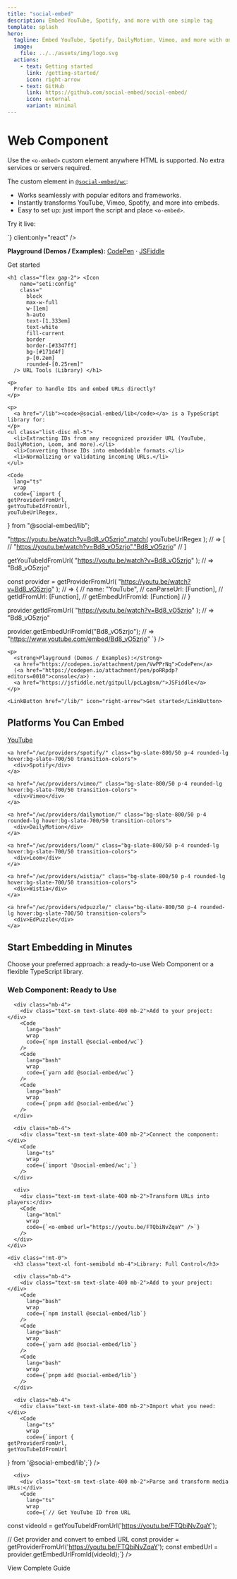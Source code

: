 ```yaml
---
title: "social-embed"
description: Embed YouTube, Spotify, and more with one simple tag
template: splash
hero:
  tagline: Embed YouTube, Spotify, DailyMotion, Vimeo, and more with one simple tag.
  image:
    file: ../../assets/img/logo.svg
  actions:
    - text: Getting started
      link: /getting-started/
      icon: right-arrow
    - text: GitHub
      link: https://github.com/social-embed/social-embed/
      icon: external
      variant: minimal
---
```



<div class="grid grid-cols-1 gap-4 sm:mt-16 lg:grid-cols-6">

  <div class="p-px lg:col-span-3">

  <h1 class="flex gap-2"> <Icon
      name="seti:crystal_embedded"
      class="
        block
        max-w-full
        w-[1em]
        h-auto
        text-[1.333em]
        text-white
        fill-current
        mt-0
        border
        border-[#bd53ee]
        bg-[#40224e]
        p-[0.2em]
        rounded-[0.25rem]"
    /> Web Component </h1>

  <p>
    Use the <code>&lt;o-embed&gt;</code> custom element anywhere HTML is supported. 
    No extra services or servers required.
  </p>

  <p>The custom element in <a href="/wc"><code>@social-embed/wc</code></a>:</p>

  <ul class="list-disc ml-5">
    <li>Works seamlessly with popular editors and frameworks.</li>
    <li>Instantly transforms YouTube, Vimeo, Spotify, and more into embeds.</li>
    <li>Easy to set up: just import the script and place <code>&lt;o-embed&gt;</code>.</li>
  </ul>

  <p>Try it live:</p>
  <ReactLive
    initialCode={`<o-embed
    url="https://youtu.be/FTQbiNvZqaY"
    width="100%"
/>`}
    client:only="react"
  />

  <p>
    <strong>Playground (Demos / Examples):</strong>
    <a href="https://codepen.io/attachment/pen/poRRwdy">CodePen</a> ·
    <a href="https://jsfiddle.net/gitpull/vc13Lhkz/">JSFiddle</a>
  </p>

<LinkButton href="/wc/" icon="right-arrow">Get started</LinkButton>

  </div>

  <div class="p-px lg:col-span-3 !mt-0">

    <h1 class="flex gap-2"> <Icon
        name="seti:config"
        class="
          block
          max-w-full
          w-[1em]
          h-auto
          text-[1.333em]
          text-white
          fill-current
          border
          border-[#3347ff]
          bg-[#171d4f]
          p-[0.2em]
          rounded-[0.25rem]"
      /> URL Tools (Library) </h1>

    <p>
      Prefer to handle IDs and embed URLs directly?
    </p>

    <p>
      <a href="/lib"><code>@social-embed/lib</code></a> is a TypeScript library for:
    </p>
    <ul class="list-disc ml-5">
      <li>Extracting IDs from any recognized provider URL (YouTube, DailyMotion, Loom, and more).</li>
      <li>Converting those IDs into embeddable formats.</li>
      <li>Normalizing or validating incoming URLs.</li>
    </ul>

    <Code
      lang="ts"
      wrap
      code={`import {
    getProviderFromUrl,
    getYouTubeIdFromUrl,
    youTubeUrlRegex,
} from "@social-embed/lib";

"https://youtu.be/watch?v=Bd8_vO5zrjo".match(
    youTubeUrlRegex
);
// => [
//   "https://youtu.be/watch?v=Bd8_vO5zrjo","Bd8_vO5zrjo"
// ]

getYouTubeIdFromUrl(
    "https://youtu.be/watch?v=Bd8_vO5zrjo"
);
// => "Bd8_vO5zrjo"

const provider = getProviderFromUrl(
    "https://youtu.be/watch?v=Bd8_vO5zrjo"
);
// => {
//   name: "YouTube",
//   canParseUrl: [Function],
//   getIdFromUrl: [Function],
//   getEmbedUrlFromId: [Function]
// }

provider.getIdFromUrl(
    "https://youtu.be/watch?v=Bd8_vO5zrjo"
);
// => "Bd8_vO5zrjo"

provider.getEmbedUrlFromId("Bd8_vO5zrjo");
// => "https://www.youtube.com/embed/Bd8_vO5zrjo"
`}
/>

    <p>
      <strong>Playground (Demos / Examples):</strong>
      <a href="https://codepen.io/attachment/pen/VwPPrNq">CodePen</a>
      (<a href="https://codepen.io/attachment/pen/poRRpdp?editors=0010">console</a>) ·
      <a href="https://jsfiddle.net/gitpull/pcLagbsm/">JSFiddle</a>
    </p>

    <LinkButton href="/lib/" icon="right-arrow">Get started</LinkButton>

  </div>

</div>

<div class="mt-16 mb-12">
  <h2 class="text-2xl font-bold mb-6 text-center">Platforms You Can Embed</h2>
  
  <div class="grid grid-cols-2 sm:grid-cols-3 md:grid-cols-4 gap-4 text-center max-w-4xl mx-auto">
    <a href="/wc/providers/youtube/" class="bg-slate-800/50 p-4 rounded-lg hover:bg-slate-700/50 transition-colors">
      <div>YouTube</div>
    </a>
    
    <a href="/wc/providers/spotify/" class="bg-slate-800/50 p-4 rounded-lg hover:bg-slate-700/50 transition-colors">
      <div>Spotify</div>
    </a>
    
    <a href="/wc/providers/vimeo/" class="bg-slate-800/50 p-4 rounded-lg hover:bg-slate-700/50 transition-colors">
      <div>Vimeo</div>
    </a>
    
    <a href="/wc/providers/dailymotion/" class="bg-slate-800/50 p-4 rounded-lg hover:bg-slate-700/50 transition-colors">
      <div>DailyMotion</div>
    </a>
    
    <a href="/wc/providers/loom/" class="bg-slate-800/50 p-4 rounded-lg hover:bg-slate-700/50 transition-colors">
      <div>Loom</div>
    </a>
    
    <a href="/wc/providers/wistia/" class="bg-slate-800/50 p-4 rounded-lg hover:bg-slate-700/50 transition-colors">
      <div>Wistia</div>
    </a>
    
    <a href="/wc/providers/edpuzzle/" class="bg-slate-800/50 p-4 rounded-lg hover:bg-slate-700/50 transition-colors">
      <div>EdPuzzle</div>
    </a>
  </div>
</div>

<div class="py-8 px-4 bg-slate-800/30 rounded-lg max-w-4xl mx-auto mb-16">
  <h2 class="text-2xl font-bold mb-6 text-center">Start Embedding in Minutes</h2>
  <p class="text-center mb-8 max-w-4xl mx-auto">Choose your preferred approach: a ready-to-use Web Component or a flexible TypeScript library.</p>
  
  <div class="grid grid-cols-1 md:grid-cols-2 gap-6 mb-8">
    <div>
      <h3 class="text-xl font-semibold mb-4">Web Component: Ready to Use</h3>
      
      <div class="mb-4">
        <div class="text-sm text-slate-400 mb-2">Add to your project:</div>
        <Code
          lang="bash"
          wrap
          code={`npm install @social-embed/wc`}
        />
        <Code
          lang="bash"
          wrap
          code={`yarn add @social-embed/wc`}
        />
        <Code
          lang="bash"
          wrap
          code={`pnpm add @social-embed/wc`}
        />
      </div>
      
      <div class="mb-4">
        <div class="text-sm text-slate-400 mb-2">Connect the component:</div>
        <Code
          lang="ts"
          wrap
          code={`import '@social-embed/wc';`}
        />
      </div>
      
      <div>
        <div class="text-sm text-slate-400 mb-2">Transform URLs into players:</div>
        <Code
          lang="html"
          wrap
          code={`<o-embed url="https://youtu.be/FTQbiNvZqaY" />`}
        />
      </div>
    </div>
    
    <div class="!mt-0">
      <h3 class="text-xl font-semibold mb-4">Library: Full Control</h3>
      
      <div class="mb-4">
        <div class="text-sm text-slate-400 mb-2">Add to your project:</div>
        <Code
          lang="bash"
          wrap
          code={`npm install @social-embed/lib`}
        />
        <Code
          lang="bash"
          wrap
          code={`yarn add @social-embed/lib`}
        />
        <Code
          lang="bash"
          wrap
          code={`pnpm add @social-embed/lib`}
        />
      </div>
      
      <div class="mb-4">
        <div class="text-sm text-slate-400 mb-2">Import what you need:</div>
        <Code
          lang="ts"
          wrap
          code={`import { 
    getProviderFromUrl, 
    getYouTubeIdFromUrl 
} from '@social-embed/lib';`}
        />
      </div>
      
      <div>
        <div class="text-sm text-slate-400 mb-2">Parse and transform media URLs:</div>
        <Code
          lang="ts"
          wrap
          code={`// Get YouTube ID from URL
const videoId = getYouTubeIdFromUrl('https://youtu.be/FTQbiNvZqaY');

// Get provider and convert to embed URL
const provider = getProviderFromUrl('https://youtu.be/FTQbiNvZqaY');
const embedUrl = provider.getEmbedUrlFromId(videoId);`}
        />
      </div>
    </div>
  </div>
  
  <div class="text-center mt-8">
    <LinkButton href="/getting-started/" icon="rocket" class="w-full sm:w-auto">View Complete Guide</LinkButton>
  </div>
</div>
